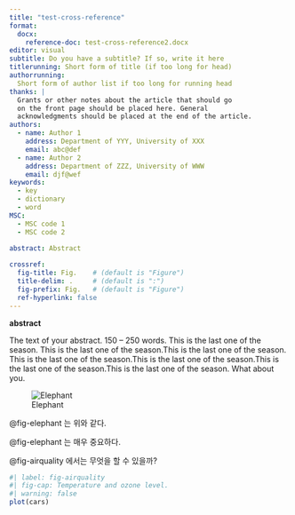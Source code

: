 ```yaml
---
title: "test-cross-reference"
format: 
  docx:
    reference-doc: test-cross-reference2.docx
editor: visual
subtitle: Do you have a subtitle? If so, write it here
titlerunning: Short form of title (if too long for head)
authorrunning:
  Short form of author list if too long for running head
thanks: |
  Grants or other notes about the article that should go
  on the front page should be placed here. General
  acknowledgments should be placed at the end of the article.
authors:
  - name: Author 1
    address: Department of YYY, University of XXX
    email: abc@def
  - name: Author 2
    address: Department of ZZZ, University of WWW
    email: djf@wef
keywords:
  - key
  - dictionary
  - word
MSC:
  - MSC code 1
  - MSC code 2    
  
abstract: Abstract

crossref:
  fig-title: Fig.    # (default is "Figure")
  title-delim: .     # (default is ":")
  fig-prefix: Fig.   # (default is "Figure")
  ref-hyperlink: false
---
```


::: {text-align="center"}
**abstract**
:::

The text of your abstract. 150 -- 250 words. This is the last one of the season. This is the last one of the season.This is the last one of the season. This is the last one of the season.This is the last one of the season.This is the last one of the season.This is the last one of the season. What about you.

![Elephant](elephant.png){#fig-elephant fig-align="right"}

@fig-elephant 는 위와 같다.

@fig-elephant 는 매우 중요하다.

@fig-airquality 에서는 무엇을 할 수 있을까?

```r
#| label: fig-airquality
#| fig-cap: Temperature and ozone level.
#| warning: false
plot(cars)
```

